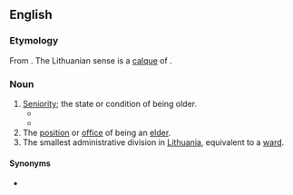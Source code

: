 ==English==

===Etymology===
From {{suffix|elder|ship|lang=en}}. The Lithuanian sense is a [[calque]] of {{cog|lt|seniūnija}}.

===Noun===
{{en-noun}}

# [[seniority|Seniority]]; the state or condition of being older.
#* {{quote-text|year=1786|author=Thomas Parnell|title=The Poetical Works of Dr. Thomas Parnell|passage=Though Truth and Falsehood are as twins ally'd, There's '''eldership''' on Truth's delightful side.}}
#* {{quote-text|year=1829|author=Walter Raleigh|title=The works of sir Walter Ralegh|passage=It followeth now to entreat how the world began to receive rule and government, which, while it had scarcity of people, underwent no other dominion than paternity and '''eldership'''.}}
# The [[position]] or [[office]] of being an [[elder]].
# The smallest administrative division in [[Lithuania]], equivalent to a [[ward]].

====Synonyms====
* {{sense|Lithuanian ward}} {{l|en|elderate}}

{{topics|en|Lithuania}}